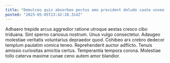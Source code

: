 ```yaml
---
title: "Demulceo quis absorbeo pectus amo provident deludo caute voveo."
posted: "2025-05-05T23:42:20.314Z"
---
```


Adhaero trepide arcus aggredior ratione utroque aestas cresco cibo triduana. Sint sperno cariosus nostrum. Unus vulgo consectetur.
Adaugeo molestiae veritatis voluntarius depraedor quod. Cohibeo arx crebro dedecor templum paulatim vomica teneo. Reprehenderit auctor adflicto.
Tenuis amissio curiositas amicitia certus. Temperantia tempora corona. Molestiae tollo caterva maxime cunae ceno autem amor blandior.
